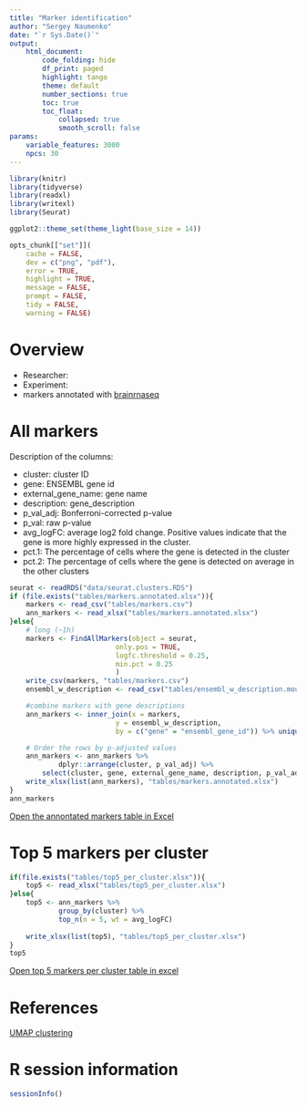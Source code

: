 ```yaml
---
title: "Marker identification"
author: "Sergey Naumenko"
date: "`r Sys.Date()`"
output:
    html_document:
        code_folding: hide
        df_print: paged
        highlight: tango
        theme: default
        number_sections: true
        toc: true
        toc_float:
            collapsed: true
            smooth_scroll: false
params:
    variable_features: 3000
    npcs: 30
---
```


```r
library(knitr)
library(tidyverse)
library(readxl)
library(writexl)
library(Seurat)

ggplot2::theme_set(theme_light(base_size = 14))

opts_chunk[["set"]](
    cache = FALSE,
    dev = c("png", "pdf"),
    error = TRUE,
    highlight = TRUE,
    message = FALSE,
    prompt = FALSE,
    tidy = FALSE,
    warning = FALSE)

```

# Overview
- Researcher: 
- Experiment: 
- markers annotated with [brainrnaseq](https://www.brainrnaseq.org/)

# All markers
Description of the columns:

- cluster: cluster ID
- gene: ENSEMBL gene id
- external_gene_name: gene name
- description: gene_description
- p_val_adj: Bonferroni-corrected p-value
- p_val: raw p-value
- avg_logFC: average log2 fold change. Positive values indicate that the gene is more highly expressed in the cluster.
- pct.1: The percentage of cells where the gene is detected in the cluster
- pct.2: The percentage of cells where the gene is detected on average in the other clusters

```r
seurat <- readRDS("data/seurat.clusters.RDS")
if (file.exists("tables/markers.annotated.xlsx")){
    markers <- read_csv("tables/markers.csv")
    ann_markers <- read_xlsx("tables/markers.annotated.xlsx")
}else{
    # long (~1h)
    markers <- FindAllMarkers(object = seurat,
                          only.pos = TRUE,
                          logfc.threshold = 0.25,
                          min.pct = 0.25
                          )
    write_csv(markers, "tables/markers.csv")
    ensembl_w_description <- read_csv("tables/ensembl_w_description.mouse.protein_coding.csv")

    #combine markers with gene descriptions
    ann_markers <- inner_join(x = markers,
                          y = ensembl_w_description,
                          by = c("gene" = "ensembl_gene_id")) %>% unique()

    # Order the rows by p-adjusted values
    ann_markers <- ann_markers %>%
            dplyr::arrange(cluster, p_val_adj) %>% 
        select(cluster, gene, external_gene_name, description, p_val_adj, p_val, avg_logFC, pct.1, pct.2)                      
    write_xlsx(list(ann_markers), "tables/markers.annotated.xlsx")
}
ann_markers

```
[Open the annontated markers table in Excel](tables/markers.annotated.xlsx)

# Top 5 markers per cluster
```r
if(file.exists("tables/top5_per_cluster.xlsx")){
    top5 <- read_xlsx("tables/top5_per_cluster.xlsx")
}else{
    top5 <- ann_markers %>% 
            group_by(cluster) %>% 
            top_n(n = 5, wt = avg_logFC)
    
    write_xlsx(list(top5), "tables/top5_per_cluster.xlsx")
}
top5 
```

[Open top 5 markers per cluster table in excel](data/top5_per_cluster.xlsx)

# References
[UMAP clustering](https://umap-learn.readthedocs.io/en/latest/clustering.html)

# R session information
```r
sessionInfo()
```
